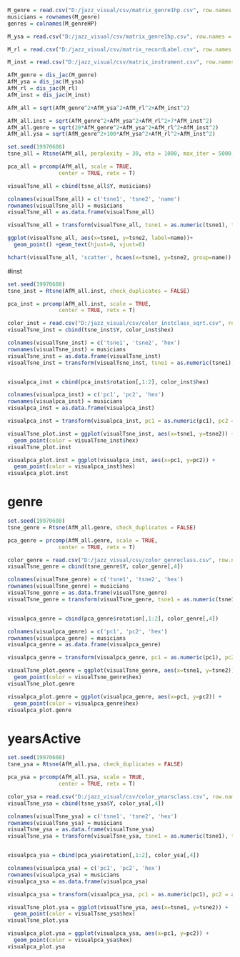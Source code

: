 ```r
M_genre = read.csv("D:/jazz_visual/csv/matrix_genre1hp.csv", row.names = 1)
musicians = rownames(M_genre)
genres = colnames(M_genreHP)

M_ysa = read.csv("D:/jazz_visual/csv/matrix_genre1hp.csv", row.names = 1)

M_rl = read.csv("D:/jazz_visual/csv/matrix_recordLabel.csv", row.names = 1)

M_inst = read.csv("D:/jazz_visual/csv/matrix_instrument.csv", row.names = 1)
```

```r
AfM_genre = dis_jac(M_genre)
AfM_ysa = dis_jac(M_ysa)
AfM_rl = dis_jac(M_rl)
AfM_inst = dis_jac(M_inst)
```

```r
AfM_all = sqrt(AfM_genre^2+AfM_ysa^2+AfM_rl^2+AfM_inst^2)

AfM_all.inst = sqrt(AfM_genre^2+AfM_ysa^2+AfM_rl^2+7*AfM_inst^2)
AfM_all.genre = sqrt(20*AfM_genre^2+AfM_ysa^2+AfM_rl^2+AfM_inst^2)
AfM_all.ysa = sqrt(AfM_genre^2+100*AfM_ysa^2+AfM_rl^2+AfM_inst^2)
```

```r
set.seed(19970608)
tsne_all = Rtsne(AfM_all, perplexity = 30, eta = 1000, max_iter = 5000, check_duplicates = FALSE)

pca_all = prcomp(AfM_all, scale = TRUE,
                center = TRUE, retx = T)

visualTsne_all = cbind(tsne_all$Y, musicians)

colnames(visualTsne_all) = c('tsne1', 'tsne2', 'name')
rownames(visualTsne_all) = musicians
visualTsne_all = as.data.frame(visualTsne_all)

visualTsne_all = transform(visualTsne_all, tsne1 = as.numeric(tsne1), tsne2 = as.numeric(tsne2))

ggplot(visualTsne_all, aes(x=tsne1, y=tsne2, label=name))+
  geom_point() +geom_text(hjust=0, vjust=0)

hchart(visualTsne_all, 'scatter', hcaes(x=tsne1, y=tsne2, group=name))
```

#inst
```r
set.seed(19970608)
tsne_inst = Rtsne(AfM_all.inst, check_duplicates = FALSE)

pca_inst = prcomp(AfM_all.inst, scale = TRUE,
                center = TRUE, retx = T)

color_inst = read.csv("D:/jazz_visual/csv/color_instclass_sqrt.csv", row.names = 1)
visualTsne_inst = cbind(tsne_inst$Y, color_inst$hex)

colnames(visualTsne_inst) = c('tsne1', 'tsne2', 'hex')
rownames(visualTsne_inst) = musicians
visualTsne_inst = as.data.frame(visualTsne_inst)
visualTsne_inst = transform(visualTsne_inst, tsne1 = as.numeric(tsne1), tsne2 = as.numeric(tsne2))


visualpca_inst = cbind(pca_inst$rotation[,1:2], color_inst$hex)

colnames(visualpca_inst) = c('pc1', 'pc2', 'hex')
rownames(visualpca_inst) = musicians
visualpca_inst = as.data.frame(visualpca_inst)

visualpca_inst = transform(visualpca_inst, pc1 = as.numeric(pc1), pc2 = as.numeric(pc2))

visualTsne_plot.inst = ggplot(visualTsne_inst, aes(x=tsne1, y=tsne2)) +
  geom_point(color = visualTsne_inst$hex)
visualTsne_plot.inst

visualpca_plot.inst = ggplot(visualpca_inst, aes(x=pc1, y=pc2)) +
  geom_point(color = visualpca_inst$hex)
visualpca_plot.inst
```

# genre
```r
set.seed(19970608)
tsne_genre = Rtsne(AfM_all.genre, check_duplicates = FALSE)

pca_genre = prcomp(AfM_all.genre, scale = TRUE,
                center = TRUE, retx = T)

color_genre = read.csv("D:/jazz_visual/csv/color_genreclass.csv", row.names = 1)
visualTsne_genre = cbind(tsne_genre$Y, color_genre[,4])

colnames(visualTsne_genre) = c('tsne1', 'tsne2', 'hex')
rownames(visualTsne_genre) = musicians
visualTsne_genre = as.data.frame(visualTsne_genre)
visualTsne_genre = transform(visualTsne_genre, tsne1 = as.numeric(tsne1), tsne2 = as.numeric(tsne2))


visualpca_genre = cbind(pca_genre$rotation[,1:2], color_genre[,4])

colnames(visualpca_genre) = c('pc1', 'pc2', 'hex')
rownames(visualpca_genre) = musicians
visualpca_genre = as.data.frame(visualpca_genre)

visualpca_genre = transform(visualpca_genre, pc1 = as.numeric(pc1), pc2 = as.numeric(pc2))

visualTsne_plot.genre = ggplot(visualTsne_genre, aes(x=tsne1, y=tsne2)) +
  geom_point(color = visualTsne_genre$hex)
visualTsne_plot.genre

visualpca_plot.genre = ggplot(visualpca_genre, aes(x=pc1, y=pc2)) +
  geom_point(color = visualpca_genre$hex)
visualpca_plot.genre
```

# yearsActive
```r
set.seed(19970608)
tsne_ysa = Rtsne(AfM_all.ysa, check_duplicates = FALSE)

pca_ysa = prcomp(AfM_all.ysa, scale = TRUE,
                center = TRUE, retx = T)

color_ysa = read.csv("D:/jazz_visual/csv/color_yearsclass.csv", row.names = 1)
visualTsne_ysa = cbind(tsne_ysa$Y, color_ysa[,4])

colnames(visualTsne_ysa) = c('tsne1', 'tsne2', 'hex')
rownames(visualTsne_ysa) = musicians
visualTsne_ysa = as.data.frame(visualTsne_ysa)
visualTsne_ysa = transform(visualTsne_ysa, tsne1 = as.numeric(tsne1), tsne2 = as.numeric(tsne2))


visualpca_ysa = cbind(pca_ysa$rotation[,1:2], color_ysa[,4])

colnames(visualpca_ysa) = c('pc1', 'pc2', 'hex')
rownames(visualpca_ysa) = musicians
visualpca_ysa = as.data.frame(visualpca_ysa)

visualpca_ysa = transform(visualpca_ysa, pc1 = as.numeric(pc1), pc2 = as.numeric(pc2))

visualTsne_plot.ysa = ggplot(visualTsne_ysa, aes(x=tsne1, y=tsne2)) +
  geom_point(color = visualTsne_ysa$hex)
visualTsne_plot.ysa

visualpca_plot.ysa = ggplot(visualpca_ysa, aes(x=pc1, y=pc2)) +
  geom_point(color = visualpca_ysa$hex)
visualpca_plot.ysa
```